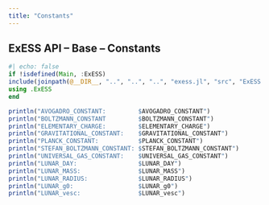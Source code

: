 ```yaml
---
title: "Constants"
---
```


::: {.callout-note appearance="simple" icon=false}
# ExESS API -- Base -- Constants
```julia
#| echo: false
if !isdefined(Main, :ExESS)
include(joinpath(@__DIR__, "..", "..", "..", "exess.jl", "src", "ExESS.jl"))
using .ExESS
end

println("AVOGADRO_CONSTANT:         $AVOGADRO_CONSTANT")
println("BOLTZMANN_CONSTANT         $BOLTZMANN_CONSTANT")
println("ELEMENTARY_CHARGE:         $ELEMENTARY_CHARGE")
println("GRAVITATIONAL_CONSTANT:    $GRAVITATIONAL_CONSTANT")
println("PLANCK_CONSTANT:           $PLANCK_CONSTANT")
println("STEFAN_BOLTZMANN_CONSTANT: $STEFAN_BOLTZMANN_CONSTANT")
println("UNIVERSAL_GAS_CONSTANT:    $UNIVERSAL_GAS_CONSTANT")
println("LUNAR_DAY:                 $LUNAR_DAY")
println("LUNAR_MASS:                $LUNAR_MASS")
println("LUNAR_RADIUS:              $LUNAR_RADIUS")
println("LUNAR_g0:                  $LUNAR_g0")
println("LUNAR_vesc:                $LUNAR_vesc")

```
:::
